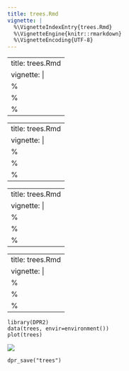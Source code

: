 ```yaml
---
title: trees.Rmd
vignette: |
  %\VignetteIndexEntry{trees.Rmd}
  %\VignetteEngine{knitr::rmarkdown}
  %\VignetteEncoding{UTF-8}
---
```

---
title: trees.Rmd
vignette: |
  %\VignetteIndexEntry{trees.Rmd}
  %\VignetteEngine{knitr::rmarkdown}
  %\VignetteEncoding{UTF-8}
---
---
title: trees.Rmd
vignette: |
  %\VignetteIndexEntry{trees.Rmd}
  %\VignetteEngine{knitr::rmarkdown}
  %\VignetteEncoding{UTF-8}
---
---
title: trees.Rmd
vignette: |
  %\VignetteIndexEntry{trees.Rmd}
  %\VignetteEngine{knitr::rmarkdown}
  %\VignetteEncoding{UTF-8}
---
---
title: trees.Rmd
vignette: |
  %\VignetteIndexEntry{trees.Rmd}
  %\VignetteEngine{knitr::rmarkdown}
  %\VignetteEncoding{UTF-8}
---
    library(DPR2)
    data(trees, envir=environment())
    plot(trees)

![](/tmp/RtmpWYM9Rd/filec8c2264a1e75/trees_files/figure-markdown_strict/unnamed-chunk-1-1.png)

    dpr_save("trees")
